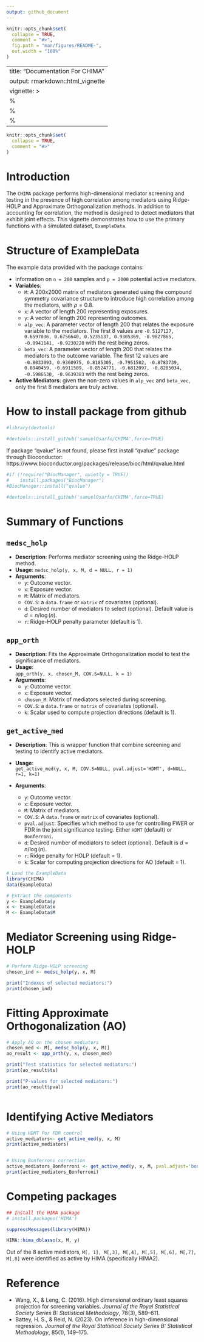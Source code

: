 ```yaml
---
output: github_document
---
```


<!-- README.md is generated from README.Rmd. Please edit that file -->

```r
knitr::opts_chunk$set(
  collapse = TRUE,
  comment = "#>",
  fig.path = "man/figures/README-",
  out.width = "100%"
)
```

---
title: "Documentation For CHIMA"
output: rmarkdown::html_vignette
vignette: >
  %\VignetteIndexEntry{CHIMA}
  %\VignetteEngine{knitr::rmarkdown}
  %\VignetteEncoding{UTF-8}
---

```r
knitr::opts_chunk$set(
  collapse = TRUE,
  comment = "#>"
)
```

# Introduction

The `CHIMA` package performs high-dimensional mediator screening and testing in the presence of high correlation among mediators using Ridge-HOLP and Approximate Orthogonalization methods. In addition to accounting for correlation, the method is designed to detect mediators that exhibit joint effects. This vignette demonstrates how to use the primary functions with a simulated dataset, `ExampleData`.

# Structure of ExampleData

The example data provided with the package contains:

- information on `n = 200` samples and `p = 2000` potential active mediators.
- **Variables**:
  - `M`: A 200x2000 matrix of mediators generated using the compound symmetry covariance structure to introduce high correlation among the mediators, with $\rho= 0.8$.
  - `x`: A vector of length 200 representing exposures.
  - `y`: A vector of length 200 representing outcomes.
  - `alp_vec`: A parameter vector of length 200 that relates the exposure variable to the mediators. The first 8 values are `-0.5127127, 0.6597036, 0.6756640, 0.5235137, 0.9305369, -0.9827865, -0.8941141, -0.9230220` with the rest being zeros.
  - `beta_vec`: A parameter vector of length 200 that relates the mediators to the outcome variable. The first 12 values are `-0.8033093, 0.9360975, 0.8185305, -0.7951502, -0.8783739, 0.8940459, -0.6911509, -0.8524771, -0.6812097, -0.8285034, -0.5986530, -0.9639383` with the rest being zeros.
- **Active Mediators**: given the non-zero values in `alp_vec` and `beta_vec`, only the first 8 mediators are truly active.

# How to install package from github

```r
#library(devtools)

#devtools::install_github('samuelOsarfo/CHIMA',force=TRUE)
```

If package "qvalue" is not found, please first install "qvalue" package through Bioconductor: https://www.bioconductor.org/packages/release/bioc/html/qvalue.html

```r
#if (!require("BiocManager", quietly = TRUE))
#    install.packages("BiocManager")
#BiocManager::install("qvalue")

#devtools::install_github('samuelOsarfo/CHIMA',force=TRUE)
```

# Summary of Functions

## `medsc_holp`

- **Description**: Performs mediator screening using the Ridge-HOLP method.
- **Usage**: `medsc_holp(y, x, M, d = NULL, r = 1)`
- **Arguments**:
  - `y`: Outcome vector.
  - `x`: Exposure vector.
  - `M`: Matrix of mediators.
  - `COV.S`:  a `data.frame` or  `matrix` of covariates (optional).
  - `d`: Desired number of mediators to select (optional). Default value is $d= n/\log(n)$.
  - `r`: Ridge-HOLP penalty parameter (default is 1).

## `app_orth`

- **Description**: Fits the Approximate Orthogonalization model to test the significance of mediators.
- **Usage**:  
  `app_orth(y, x, chosen_M, COV.S=NULL, k = 1)`  
- **Arguments**:
  - `y`: Outcome vector.
  - `x`: Exposure vector.
  - `chosen_M`: Matrix of mediators selected during screening.
  - `COV.S`:  a `data.frame` or  `matrix` of covariates (optional).
  - `k`: Scalar used to compute projection directions (default is 1).


## `get_active_med`

- **Description**: This is wrapper function that combine screening and testing to identify active mediators.
- **Usage**:  
  `get_active_med(y, x, M, COV.S=NULL, pval.adjust='HDMT', d=NULL, r=1, k=1)`  

- **Arguments**:
  - `y`: Outcome vector.
  - `x`: Exposure vector.
  - `M`: Matrix of mediators.
  - `COV.S`: A `data.frame` or `matrix` of covariates (optional).
  - `pval.adjust`: Specifies which method to use for controlling FWER or FDR in the joint significance testing. Either `HDMT` (default) or `Bonferroni`.
  - `d`: Desired number of mediators to select (optional). Default is $d = n / \log(n)$.
  - `r`: Ridge penalty for HOLP (default = 1).
  - `k`: Scalar for computing projection directions for AO (default = 1).

```r
# Load the ExampleData
library(CHIMA)
data(ExampleData)

# Extract the components
y <- ExampleData$y
x <- ExampleData$x
M <- ExampleData$M
```

# Mediator Screening using Ridge-HOLP

```r
# Perform Ridge-HOLP screening
chosen_ind <- medsc_holp(y, x, M)

print("Indexes of selected mediators:")
print(chosen_ind)
```

# Fitting Approximate Orthogonalization (AO)

```r
# Apply AO on the chosen mediators
chosen_med <- M[, medsc_holp(y, x, M)]
ao_result <- app_orth(y, x, chosen_med)

print("Test statistics for selected mediators:")
print(ao_result$ts)

print("P-values for selected mediators:")
print(ao_result$pval)



```


# Identifying Active Mediators

```r
# Using HDMT For FDR control
active_mediators<- get_active_med(y, x, M)
print(active_mediators)


# Using Bonferroni correction
active_mediators_Bonferroni <- get_active_med(y, x, M, pval.adjust='bonferroni')
print(active_mediators_Bonferroni)
```


# Competing packages

```r
## Install the HIMA package
# install.packages('HIMA')

suppressMessages(library(HIMA))

HIMA::hima_dblasso(x, M, y)
```

Out of the 8 active mediators, `M[, 1], M[,3], M[,4], M[,5], M[,6], M[,7], M[,8]` were identified as active by HIMA (specifically HIMA2).



# Reference

- Wang, X., & Leng, C. (2016). High dimensional ordinary least squares projection for screening variables. *Journal of the Royal Statistical Society Series B: Statistical Methodology*, 78(3), 589–611.
- Battey, H. S., & Reid, N. (2023). On inference in high-dimensional regression. *Journal of the Royal Statistical Society Series B: Statistical Methodology*, 85(1), 149–175.
